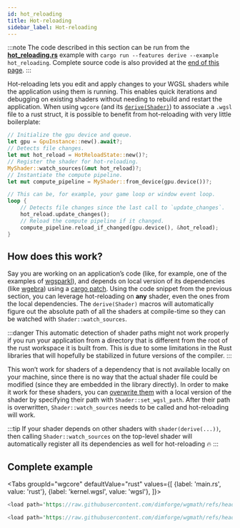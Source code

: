 ```yaml
---
id: hot_reloading
title: Hot-reloading
sidebar_label: Hot-reloading
---
```



:::note
The code described in this section can be run from the
[**hot_reloading.rs**](https://github.com/dimforge/wgmath/blob/main/crates/wgcore/examples/hot_reloading.rs) example with
`cargo run --features derive --example hot_reloading`. Complete source code is also provided at the
[end of this page](#complete-example).
:::

Hot-reloading lets you edit and apply changes to your WGSL shaders while the application using them is running. This
enables quick iterations and debugging on existing shaders without needing to rebuild and restart the application.
When using `wgcore` (and its [`derive(Shader)`](./shaders_composition.mdx)) to associate a `.wgsl` file to a rust struct,
it is possible to benefit from hot-reloading with very little boilerplate:

```rust
// Initialize the gpu device and queue.
let gpu = GpuInstance::new().await?;
// Detects file changes.
let mut hot_reload = HotReloadState::new()?;
// Register the shader for hot-reloading.
MyShader::watch_sources(&mut hot_reload)?;
// Instantiate the compute pipeline.
let mut compute_pipeline = MyShader::from_device(gpu.device())?;

// This can be, for example, your game loop or window event loop.
loop {
    // Detects file changes since the last call to `update_changes`.
    hot_reload.update_changes();
    // Reload the compute pipeline if it changed.
    compute_pipeline.reload_if_changed(gpu.device(), &hot_reload);
}
```

## How does this work?

Say you are working on an application’s code (like, for example, one of the examples of
[wgsparkl](https://github.com/dimforge/wgsparkl)), and depends on local version of its dependencies (like
[wgebra](https://github.com/dimforge/wgmath)) using a [cargo patch](https://doc.rust-lang.org/cargo/reference/overriding-dependencies.html).
Using the code snippet from the previous section, you can leverage hot-reloading on **any** shader, even the ones
from the local dependencies. The `derive(Shader)` macros will automatically figure out the absolute path of all the
shaders at compile-time so they can be watched with `Shader::watch_sources`.

:::danger
This automatic detection of shader paths might not work properly if you run your application from a directory that is
different from the root of the rust workspace it is built from. This is due to some limitations in the Rust libraries
that will hopefully be stabilized in future versions of the compiler.
:::

This won’t work for shaders of a dependency that is not available locally on your machine, since there is no way that
the actual shader file could be modified (since they are embedded in the library directly). In order to make it work
for these shaders, you can [overwrite them](./overwriting_shaders.mdx) with a local version of the shader by specifying
their path with `Shader::set_wgsl_path`. After their path is overwritten, `Shader::watch_sources` needs to be called
and hot-reloading will work.

:::tip
If your shader depends on other shaders with `shader(derive(...))`, then calling `Shader::watch_sources` on the
top-level shader will automatically register all its dependencies as well for hot-reloading :fire:
:::

## Complete example
<Tabs
groupId="wgcore"
defaultValue="rust"
values={[
{label: 'main.rs', value: 'rust'},
{label: 'kernel.wgsl', value: 'wgsl'},
]}>
<TabItem value="rust">

```rust
<load path='https://raw.githubusercontent.com/dimforge/wgmath/refs/heads/main/crates/wgcore/examples/hot_reloading.rs' />
```

  </TabItem>
  <TabItem value="wgsl">

```rust
<load path='https://raw.githubusercontent.com/dimforge/wgmath/refs/heads/main/crates/wgcore/examples/hot_reloading.wgsl' />
```

  </TabItem>
</Tabs>